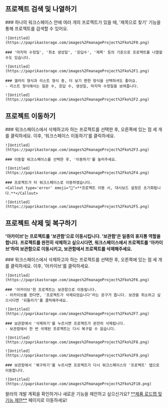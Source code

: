 
## 프로젝트 검색 및 나열하기

<Steps>
    ### 하나의 워크스페이스 안에 여러 개의 프로젝트가 있을 때, '제목으로 찾기' 기능을 통해 프로젝트를 검색할 수 있어요.

    ![Untitled](https://paprikastorage.com/images%2FmanageProject%2Fko%2F0.png)

    ### '마지막 수정일', '최초 생성일', '응답수', '제목' 등의 기준으로 프로젝트를 나열할 수도 있습니다.

    ![Untitled](https://paprikastorage.com/images%2FmanageProject%2Fko%2F1.png)

    ### 갤러리 형식과 리스트 형식 중, 더 보기 편한 방식을 선택하셔도 좋아요.
    - 리스트 형식에서는 질문 수, 응답 수, 생성일, 마지막 수정일을 보여줍니다.

    ![Untitled](https://paprikastorage.com/images%2FmanageProject%2Fko%2F2.png)
</Steps>

## 프로젝트 이동하기

<Steps>
    ### 워크스페이스에서 삭제하고자 하는 프로젝트를 선택한 후, 오른쪽에 있는 점 세 개를 클릭하세요. 이후, '워크스페이스 이동하기'를 클릭하세요.

    ![Untitled](https://paprikastorage.com/images%2FmanageProject%2Fko%2F3.png)

    ### 이동할 워크스페이스를 선택한 후, '이동하기'를 눌러주세요.

    ![Untitled](https://paprikastorage.com/images%2FmanageProject%2Fko%2F4.png)

    ### 프로젝트가 타 워크스페이스로 이동하였습니다.
    <Callout type='error' emoji="🚨">**프로젝트 이동 시, 대시보드 설정은 초기화됩니다.**</Callout>

    ![Untitled](https://paprikastorage.com/images%2FmanageProject%2Fko%2F5.png)

</Steps>

## 프로젝트 삭제 및 복구하기

<Callout type='warning' emoji="⚠️">**'아카이브'는 프로젝트를 '보관함'으로 이동시킵니다. '보관함'은 일종의 휴지통 역할을 합니다.**</Callout>
<Callout type='warning' emoji="⚠️">**프로젝트를 완전히 삭제하고 싶으시다면, 워크스페이스에서 프로젝트를 '아카이브'하여 보관함으로 이동시키고, 보관함에서 프로젝트를 삭제해주세요.**</Callout>

<Steps>
    ### 워크스페이스에서 삭제하고자 하는 프로젝트를 선택한 후, 오른쪽에 있는 점 세 개를 클릭하세요. 이후, '아카이브'를 클릭하세요.

    ![Untitled](https://paprikastorage.com/images%2FmanageProject%2Fko%2F6.png)

    ### '아카이브'한 프로젝트는 보관함으로 이동됩니다.
    - 아카이브를 한다면, '프로젝트가 삭제되었습니다'라는 문구가 뜹니다. 보관을 취소하고 싶으시다면 '되돌리기'를 클릭해주세요.

    ![Untitled](https://paprikastorage.com/images%2FmanageProject%2Fko%2F7.png)

    ### 보관함에서 '삭제하기'를 누르시면 프로젝트가 완전히 삭제됩니다.
    - 보관함에서 한 번 삭제된 프로젝트는 다시 복구할 수 없습니다.

    ![Untitled](https://paprikastorage.com/images%2FmanageProject%2Fko%2F8.png)

    ![Untitled](https://paprikastorage.com/images%2FmanageProject%2Fko%2F9.png)

    ### 보관함에서 '복구하기'를 누르시면 프로젝트가 다시 워크스페이스의 '프로젝트' 탭으로 이동합니다.

    ![Untitled](https://paprikastorage.com/images%2FmanageProject%2Fko%2F10.png)

</Steps>

<Callout type='info' emoji="🔔">
    왈라의 개발 계획을 확인하거나 새로운 기능을 제안하고 싶으신가요? <a href='https://app.walla.my/signin?redirectUrl=/support/featureRequest' target="_blank" rel="noopener noreferrer" style={{textDecoration: 'underline'}}>**제품 로드맵 및 기능 제안**</a> 페이지로 이동하세요!
</Callout>